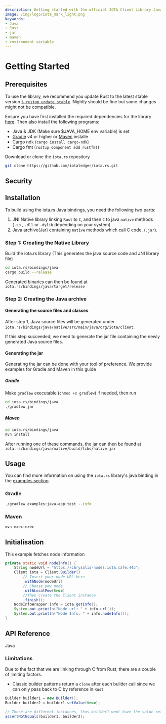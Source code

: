 ```yaml
---
description: Getting started with the official IOTA Client Library Java binding.
image: /img/logo/iota_mark_light.png
keywords:
- Java
- Rust
- jar
- maven
- environment variable
---
```



# Getting Started

## Prerequisites

To use the library, we recommend you update Rust to the latest stable version [`$ rustup update stable`](https://github.com/rust-lang/rustup.rs#keeping-rust-up-to-date). Nightly should be fine but some changes might not be compatible.

Ensure you have first installed the required dependencies for the library [here](https://github.com/iotaledger/iota.rs/blob/dev/README.md). Then also install the following programs:

- Java & JDK (Make sure $JAVA_HOME env variable) is set
- [Gradle](https://gradle.org/install/) v4 or higher or [Maven](https://maven.apache.org/download.cgi) installe
- Cargo ndk (`cargo install cargo-ndk`)
- Cargo fmt (`rustup component add rustfmt`)

Download or clone the `iota.rs` repository

```bash
git clone https://github.com/iotaledger/iota.rs.git
```

## Security

<PasswordStorage />

## Installation

To build using the iota.rs Java bindings, you need the following two parts:

1. JNI Native library linking `Rust` to `C`, and then `C` to java `native` methods (`.so` , `.dll` or `.dylib` depending on your system).
2. Java archive(Jar) containing `native` methods which call C code. (`.jar`).

### Step 1: Creating the Native Library

Build the iota.rs library (This generates the java source code and JNI library file)

```bash
cd iota.rs/bindings/java
cargo build --release
```

Generated binaries can then be found at `iota.rs/bindings/java/target/release`

<CompilingForAndroid />

### Step 2: Creating the Java archive

#### Generating the source files and classes

After step 1, Java source files will be generated under `iota.rs/bindings/java/native/src/main/java/org/iota/client`.

If this step succeeded, we need to generate the jar file containing the newly generated Java source files.

#### Generating the jar

Generating the jar can be done with your tool of preference. We provide examples for Gradle and Maven in this guide

##### Gradle

Make `gradlew` executable (`chmod +x gradlew`) if needed, then run

```bash
cd iota.rs/bindings/java
./gradlew jar
```

##### Maven

```bash
cd iota.rs/bindings/java
mvn install
```

After running one of these commands, the jar can then be found at `iota.rs/bindings/java/native/build/libs/native.jar`

## Usage

You can find more information on using the `iota.rs` library's java binding in the [examples section](examples.md).

### Gradle

```bash
./gradlew examples:java-app:test --info
```

### Maven

```bash
mvn exec:exec
```

## Initialisation

This example fetches node information

```java
private static void nodeInfo() {
    String nodeUrl = "https://chrysalis-nodes.iota.cafe:443";
    Client iota = Client.Builder()
        // Insert your node URL here
        .withNode(nodeUrl) 
        // Choose pow mode
        .withLocalPow(true)
        //Then create the Client instance
        .finish();
    NodeInfoWrapper info = iota.getInfo();
    System.out.println("Node url: " + info.url());
    System.out.println("Node Info: " + info.nodeInfo());
}
```

## API Reference

Java

### Limitations

Due to the fact that we are linking through C from Rust, there are a couple of limiting factors.

- Classic builder patterns return a `clone` after each builder call since we can only pass back to C by reference in `Rust`

```Java
Builder builder1 = new Builder();
Builder builder2 = builder1.setValue(true);

// These are different instances, thus builder1 wont have the value set
assertNotEquals(builder1, builder2);
```
